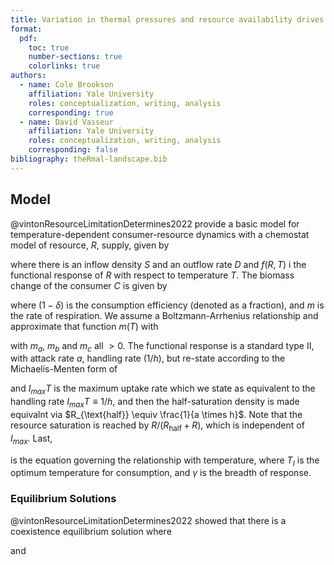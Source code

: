 ```yaml
---
title: Variation in thermal pressures and resource availability drives disease dynamics 
format: 
  pdf:
    toc: true
    number-sections: true
    colorlinks: true
authors:
  - name: Cole Brookson
    affiliation: Yale University
    roles: conceptualization, writing, analysis
    corresponding: true
  - name: David Vasseur
    affiliation: Yale University 
    roles: conceptualization, writing, analysis
    corresponding: false
bibliography: theRmal-landscape.bib
---
```


## Model

@vintonResourceLimitationDetermines2022 provide a basic model for temperature-dependent consumer-resource dynamics with a chemostat model of resource, $R$, supply, given by 

\begin{equation}
\label{eq:resource-growth}
\frac{dR}{dt} = D(S-R) - f(R,T)C,
\end{equation}

where there is an inflow density $S$ and an outflow rate $D$ and $f(R,T)$ i the functional response of $R$ with respect to temperature $T$. The biomass change of the consumer $C$ is given by 

\begin{equation}
\label{eq:consumer-growth}
\frac{dC}{dt} = (1 - \delta)f(R,T) - m(T)C,
\end{equation}

where $(1-\delta)$ is the consumption efficiency (denoted as a fraction), and $m$ is the rate of respiration. We assume a Boltzmann-Arrhenius relationship and approximate that function $m(T)$ with 

\begin{equation}
\label{eq:respiration-rate}
m(T) = m_ae^{m_bT} + m_c,
\end{equation}

with $m_a$, $m_b$ and $m_c$ all $>0$. The functional response is a standard type II, with attack rate $a$, handling rate $(1/h)$, but re-state according to the Michaelis-Menten form of 

\begin{equation}
\label{eq:functional-response}
f(R,T) = I_{max}(T) \times \frac{R}{R + R_{\text{half}}},
\end{equation}

and $I_{max}T$ is the maximum uptake rate which we state as equivalent to the handling rate $I_{max}T \equiv 1/h$, and then the half-saturation density is made equivalnt via $R_{\text{half}} \equiv \frac{1}{a \times h}$. Note that the resource saturation is reached by $R / (R_{\text{half}} + R)$, which is independent of $I_{max}$. Last, 

\begin{equation}
\label{eq:i-max}
I_{max}(T) = e^{-(T-T_I)^2\gamma},
\end{equation}

is the equation governing the relationship with temperature, where $T_I$ is the optimum temperature for consumption, and $\gamma$ is the breadth of response. 

### Equilibrium Solutions 

@vintonResourceLimitationDetermines2022 showed that there is a coexistence equilibrium solution where 

\begin{equation}
\label{eq:r-equil}
R_e = \frac{m R_{half}}{(1-\delta)I_{max}(T) - m},
\end{equation} 

and 

\begin{equation}
\label{eq:c-equil}
C_e = \frac{D(S-R_e)(R_e - R_{half})}{I_{max}(T)R_e},
\end{equation} 